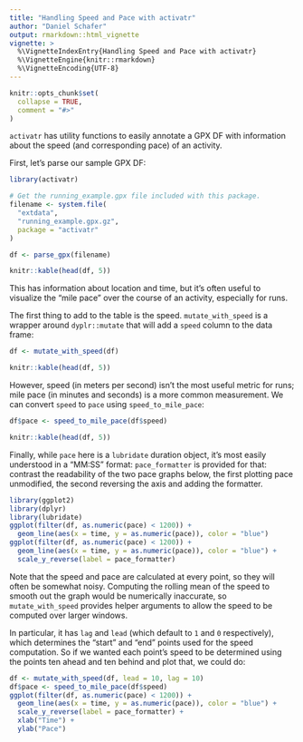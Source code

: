 ```yaml
---
title: "Handling Speed and Pace with activatr"
author: "Daniel Schafer"
output: rmarkdown::html_vignette
vignette: >
  %\VignetteIndexEntry{Handling Speed and Pace with activatr}
  %\VignetteEngine{knitr::rmarkdown}
  %\VignetteEncoding{UTF-8}
---
```


```r
knitr::opts_chunk$set(
  collapse = TRUE,
  comment = "#>"
)
```

`activatr` has utility functions to easily annotate a GPX DF with information about the speed (and corresponding pace) of an activity.

First, let's parse our sample GPX DF:

```r
library(activatr)

# Get the running_example.gpx file included with this package.
filename <- system.file(
  "extdata",
  "running_example.gpx.gz",
  package = "activatr"
)

df <- parse_gpx(filename)
```

```r
knitr::kable(head(df, 5))
```

This has information about location and time, but it's often useful to visualize the "mile pace" over the course of an activity, especially for runs.

The first thing to add to the table is the speed. `mutate_with_speed` is a wrapper around `dyplr::mutate` that will add a `speed` column to the data frame:

```r
df <- mutate_with_speed(df)
```

```r
knitr::kable(head(df, 5))
```

However, speed (in meters per second) isn't the most useful metric for runs; mile pace (in minutes and seconds) is a more common measurement. We can convert `speed` to `pace` using `speed_to_mile_pace`:

```r
df$pace <- speed_to_mile_pace(df$speed)
```

```r
knitr::kable(head(df, 5))
```

Finally, while `pace` here is a `lubridate` duration object, it's most easily understood in a "MM:SS" format: `pace_formatter` is provided for that: contrast the readability of the two pace graphs below, the first plotting pace unmodified, the second reversing the axis and adding the formatter.

```r
library(ggplot2)
library(dplyr)
library(lubridate)
ggplot(filter(df, as.numeric(pace) < 1200)) +
  geom_line(aes(x = time, y = as.numeric(pace)), color = "blue")
ggplot(filter(df, as.numeric(pace) < 1200)) +
  geom_line(aes(x = time, y = as.numeric(pace)), color = "blue") +
  scale_y_reverse(label = pace_formatter)
```

Note that the speed and pace are calculated at every point, so they will often be somewhat noisy. Computing the rolling mean of the speed to smooth out the graph would be numerically inaccurate, so `mutate_with_speed` provides helper arguments to allow the speed to be computed over larger windows.

In particular, it has `lag` and `lead` (which default to `1` and `0` respectively), which determines the "start" and "end" points used for the speed computation. So if we wanted each point's speed to be determined using the points ten ahead and ten behind and plot that, we could do:

```r
df <- mutate_with_speed(df, lead = 10, lag = 10)
df$pace <- speed_to_mile_pace(df$speed)
ggplot(filter(df, as.numeric(pace) < 1200)) +
  geom_line(aes(x = time, y = as.numeric(pace)), color = "blue") +
  scale_y_reverse(label = pace_formatter) +
  xlab("Time") +
  ylab("Pace")
```
